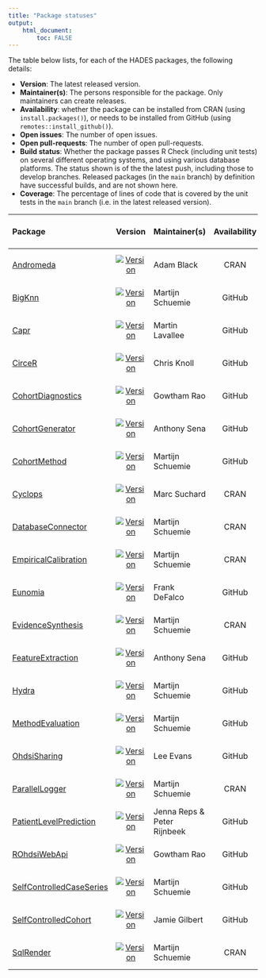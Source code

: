 ```yaml
---
title: "Package statuses"
output: 
    html_document:
        toc: FALSE
---
```


The table below lists, for each of the HADES packages, the following details:

- **Version**: The latest released version.
- **Maintainer(s)**: The persons responsible for the package. Only maintainers can create releases.
- **Availability**: whether the package can be installed from CRAN (using `install.packages()`), or needs to be installed from GitHub (using `remotes::install_github()`).
- **Open issues**: The number of open issues.
- **Open pull-requests**: The number of open pull-requests.
- **Build status**: Whether the package passes R Check (including unit tests) on several different operating systems, and using various database platforms. The status shown is of the  the latest push, including those to develop branches. Released packages (in the `main` branch) by definition have successful builds, and are not shown here.
- **Coverage**: The percentage of lines of code that is covered by the unit tests in the `main` branch (i.e. in the latest released version).


| Package            | Version | Maintainer(s)   | Availability | Open issues | Open pull-requests | Build status | Coverage   |
| :----------------- | :----: |:--------------- | :------: | :------: | :------: | :------------: | :----------: |
| [Andromeda](https://github.com/OHDSI/Andromeda) | [![Version](https://img.shields.io/github/r-package/v/ohdsi/Andromeda?label=%20)](https://ohdsi.github.io/Andromeda/) | Adam Black | CRAN | [![Open issues](https://img.shields.io/github/issues-raw/OHDSI/Andromeda?label=%20)](https://github.com/OHDSI/Andromeda/issues) | [![Open pull-requests](https://img.shields.io/github/issues-pr-raw/OHDSI/Andromeda?label=%20)](https://github.com/OHDSI/Andromeda/pulls) | [![Build Status](https://github.com/OHDSI/Andromeda/workflows/R-CMD-check/badge.svg)](https://github.com/OHDSI/Andromeda/actions?query=workflow%3AR-CMD-check) | [![codecov.io](https://codecov.io/github/OHDSI/Andromeda/coverage.svg?branch=main)](https://codecov.io/github/OHDSI/Andromeda?branch=main) |
| [BigKnn](https://github.com/OHDSI/BigKnn) | [![Version](https://img.shields.io/github/r-package/v/ohdsi/BigKnn?label=%20)](https://ohdsi.github.io/BigKnn/) | Martijn Schuemie  | GitHub | [![Open issues](https://img.shields.io/github/issues-raw/OHDSI/BigKnn?label=%20)](https://github.com/OHDSI/BigKnn/issues) | [![Open pull-requests](https://img.shields.io/github/issues-pr-raw/OHDSI/BigKnn?label=%20)](https://github.com/OHDSI/BigKnn/pulls) | [![Build Status](https://github.com/OHDSI/BigKnn/workflows/R-CMD-check/badge.svg)](https://github.com/OHDSI/BigKnn/actions?query=workflow%3AR-CMD-check) | [![codecov.io](https://codecov.io/github/OHDSI/BigKnn/coverage.svg?branch=main)](https://codecov.io/github/OHDSI/BigKnn?branch=main) |
| [Capr](https://github.com/OHDSI/Capr) | [![Version](https://img.shields.io/github/r-package/v/ohdsi/Capr?label=%20)](https://ohdsi.github.io/Capr/) | Martin Lavallee | GitHub | [![Open issues](https://img.shields.io/github/issues-raw/OHDSI/Capr?label=%20)](https://github.com/OHDSI/Capr/issues) | [![Open pull-requests](https://img.shields.io/github/issues-pr-raw/OHDSI/Capr?label=%20)](https://github.com/OHDSI/Capr/pulls) | [![Build Status](https://github.com/OHDSI/Capr/workflows/R-CMD-check/badge.svg)](https://github.com/OHDSI/Capr/actions?query=workflow%3AR-CMD-check) | [![codecov.io](https://codecov.io/github/OHDSI/Capr/coverage.svg?branch=main)](https://codecov.io/github/OHDSI/Capr?branch=main) |
| [CirceR](https://github.com/OHDSI/CirceR) | [![Version](https://img.shields.io/github/r-package/v/ohdsi/CirceR?label=%20)](https://ohdsi.github.io/CirceR/) | Chris Knoll | GitHub | [![Open issues](https://img.shields.io/github/issues-raw/OHDSI/CirceR?label=%20)](https://github.com/OHDSI/CirceR/issues) | [![Open pull-requests](https://img.shields.io/github/issues-pr-raw/OHDSI/CirceR?label=%20)](https://github.com/OHDSI/CirceR/pulls) | [![Build Status](https://github.com/OHDSI/CirceR/workflows/R-CMD-check/badge.svg)](https://github.com/OHDSI/CirceR/actions?query=workflow%3AR-CMD-check) | [![codecov.io](https://codecov.io/github/OHDSI/CirceR/coverage.svg?branch=main)](https://codecov.io/github/OHDSI/CirceR?branch=main) |
| [CohortDiagnostics](https://github.com/OHDSI/CohortDiagnostics) | [![Version](https://img.shields.io/github/r-package/v/ohdsi/CohortDiagnostics?label=%20)](https://ohdsi.github.io/CohortDiagnostics/) | Gowtham Rao | GitHub | [![Open issues](https://img.shields.io/github/issues-raw/OHDSI/CohortDiagnostics?label=%20)](https://github.com/OHDSI/CohortDiagnostics/issues) | [![Open pull-requests](https://img.shields.io/github/issues-pr-raw/OHDSI/CohortDiagnostics?label=%20)](https://github.com/OHDSI/CohortDiagnostics/pulls) | [![Build Status](https://github.com/OHDSI/CohortDiagnostics/workflows/R-CMD-check/badge.svg)](https://github.com/OHDSI/CohortDiagnostics/actions?query=workflow%3AR-CMD-check) | [![codecov.io](https://codecov.io/github/OHDSI/CohortDiagnostics/coverage.svg?branch=main)](https://codecov.io/github/OHDSI/CohortDiagnostics?branch=main) |
| [CohortGenerator](https://github.com/OHDSI/CohortGenerator) | [![Version](https://img.shields.io/github/r-package/v/ohdsi/CohortGenerator?label=%20)](https://ohdsi.github.io/CohortGenerator/) | Anthony Sena | GitHub | [![Open issues](https://img.shields.io/github/issues-raw/OHDSI/CohortGenerator?label=%20)](https://github.com/OHDSI/CohortGenerator/issues) | [![Open pull-requests](https://img.shields.io/github/issues-pr-raw/OHDSI/CohortGenerator?label=%20)](https://github.com/OHDSI/CohortGenerator/pulls) | [![Build Status](https://github.com/OHDSI/CohortGenerator/workflows/R-CMD-check/badge.svg)](https://github.com/OHDSI/CohortGenerator/actions?query=workflow%3AR-CMD-check) | [![codecov.io](https://codecov.io/github/OHDSI/CohortGenerator/coverage.svg?branch=main)](https://codecov.io/github/OHDSI/CohortGenerator?branch=main) |
| [CohortMethod](https://github.com/OHDSI/CohortMethod) | [![Version](https://img.shields.io/github/r-package/v/ohdsi/CohortMethod?label=%20)](https://ohdsi.github.io/CohortMethod/) | Martijn Schuemie  | GitHub | [![Open issues](https://img.shields.io/github/issues-raw/OHDSI/CohortMethod?label=%20)](https://github.com/OHDSI/CohortMethod/issues) | [![Open pull-requests](https://img.shields.io/github/issues-pr-raw/OHDSI/CohortMethod?label=%20)](https://github.com/OHDSI/CohortMethod/pulls) | [![Build Status](https://github.com/OHDSI/CohortMethod/workflows/R-CMD-check/badge.svg)](https://github.com/OHDSI/CohortMethod/actions?query=workflow%3AR-CMD-check) | [![codecov.io](https://codecov.io/github/OHDSI/CohortMethod/coverage.svg?branch=main)](https://codecov.io/github/OHDSI/CohortMethod?branch=main) |
| [Cyclops](https://github.com/OHDSI/Cyclops) | [![Version](https://img.shields.io/github/r-package/v/ohdsi/Cyclops?label=%20)](https://ohdsi.github.io/Cyclops/) | Marc Suchard | CRAN | [![Open issues](https://img.shields.io/github/issues-raw/OHDSI/Cyclops?label=%20)](https://github.com/OHDSI/Cyclops/issues) | [![Open pull-requests](https://img.shields.io/github/issues-pr-raw/OHDSI/Cyclops?label=%20)](https://github.com/OHDSI/Cyclops/pulls) | [![Build Status](https://github.com/OHDSI/Cyclops/workflows/R-CMD-check/badge.svg)](https://github.com/OHDSI/Cyclops/actions?query=workflow%3AR-CMD-check) | [![codecov.io](https://codecov.io/github/OHDSI/Cyclops/coverage.svg?branch=main)](https://codecov.io/github/OHDSI/Cyclops?branch=main) |
| [DatabaseConnector](https://github.com/OHDSI/DatabaseConnector) | [![Version](https://img.shields.io/github/r-package/v/ohdsi/DatabaseConnector?label=%20)](https://ohdsi.github.io/DatabaseConnector/) | Martijn Schuemie  | CRAN | [![Open issues](https://img.shields.io/github/issues-raw/OHDSI/DatabaseConnector?label=%20)](https://github.com/OHDSI/DatabaseConnector/issues) | [![Open pull-requests](https://img.shields.io/github/issues-pr-raw/OHDSI/DatabaseConnector?label=%20)](https://github.com/OHDSI/DatabaseConnector/pulls) | [![Build Status](https://github.com/OHDSI/DatabaseConnector/workflows/R-CMD-check/badge.svg)](https://github.com/OHDSI/DatabaseConnector/actions?query=workflow%3AR-CMD-check) | [![codecov.io](https://codecov.io/github/OHDSI/DatabaseConnector/coverage.svg?branch=main)](https://codecov.io/github/OHDSI/DatabaseConnector?branch=main) |
| [EmpiricalCalibration](https://github.com/OHDSI/EmpiricalCalibration) | [![Version](https://img.shields.io/github/r-package/v/ohdsi/EmpiricalCalibration?label=%20)](https://ohdsi.github.io/EmpiricalCalibration/) | Martijn Schuemie  | CRAN | [![Open issues](https://img.shields.io/github/issues-raw/OHDSI/EmpiricalCalibration?label=%20)](https://github.com/OHDSI/EmpiricalCalibration/issues) | [![Open pull-requests](https://img.shields.io/github/issues-pr-raw/OHDSI/EmpiricalCalibration?label=%20)](https://github.com/OHDSI/EmpiricalCalibration/pulls) | [![Build Status](https://github.com/OHDSI/EmpiricalCalibration/workflows/R-CMD-check/badge.svg)](https://github.com/OHDSI/EmpiricalCalibration/actions?query=workflow%3AR-CMD-check) | [![codecov.io](https://codecov.io/github/OHDSI/EmpiricalCalibration/coverage.svg?branch=main)](https://codecov.io/github/OHDSI/EmpiricalCalibration?branch=main) |
| [Eunomia](https://github.com/OHDSI/Eunomia) | [![Version](https://img.shields.io/github/r-package/v/ohdsi/Eunomia?label=%20)](https://ohdsi.github.io/Eunomia/) | Frank DeFalco | GitHub | [![Open issues](https://img.shields.io/github/issues-raw/OHDSI/Eunomia?label=%20)](https://github.com/OHDSI/Eunomia/issues) | [![Open pull-requests](https://img.shields.io/github/issues-pr-raw/OHDSI/Eunomia?label=%20)](https://github.com/OHDSI/Eunomia/pulls) | [![Build Status](https://github.com/OHDSI/Eunomia/workflows/R-CMD-check/badge.svg)](https://github.com/OHDSI/Eunomia/actions?query=workflow%3AR-CMD-check) | [![codecov.io](https://codecov.io/github/OHDSI/Eunomia/coverage.svg?branch=main)](https://codecov.io/github/OHDSI/Eunomia?branch=main) |
| [EvidenceSynthesis](https://github.com/OHDSI/EvidenceSynthesis) | [![Version](https://img.shields.io/github/r-package/v/ohdsi/EvidenceSynthesis?label=%20)](https://ohdsi.github.io/EvidenceSynthesis/) | Martijn Schuemie  | CRAN | [![Open issues](https://img.shields.io/github/issues-raw/OHDSI/EvidenceSynthesis?label=%20)](https://github.com/OHDSI/EvidenceSynthesis/issues) | [![Open pull-requests](https://img.shields.io/github/issues-pr-raw/OHDSI/EvidenceSynthesis?label=%20)](https://github.com/OHDSI/EvidenceSynthesis/pulls) | [![Build Status](https://github.com/OHDSI/EvidenceSynthesis/workflows/R-CMD-check/badge.svg)](https://github.com/OHDSI/EvidenceSynthesis/actions?query=workflow%3AR-CMD-check) | [![codecov.io](https://codecov.io/github/OHDSI/EvidenceSynthesis/coverage.svg?branch=main)](https://codecov.io/github/OHDSI/EvidenceSynthesis?branch=main) |
| [FeatureExtraction](https://github.com/OHDSI/FeatureExtraction) | [![Version](https://img.shields.io/github/r-package/v/ohdsi/FeatureExtraction?label=%20)](https://ohdsi.github.io/FeatureExtraction/) | Anthony Sena | GitHub | [![Open issues](https://img.shields.io/github/issues-raw/OHDSI/FeatureExtraction?label=%20)](https://github.com/OHDSI/FeatureExtraction/issues) | [![Open pull-requests](https://img.shields.io/github/issues-pr-raw/OHDSI/FeatureExtraction?label=%20)](https://github.com/OHDSI/FeatureExtraction/pulls) | [![Build Status](https://github.com/OHDSI/FeatureExtraction/workflows/R-CMD-check/badge.svg)](https://github.com/OHDSI/FeatureExtraction/actions?query=workflow%3AR-CMD-check) | [![codecov.io](https://codecov.io/github/OHDSI/FeatureExtraction/coverage.svg?branch=main)](https://codecov.io/github/OHDSI/FeatureExtraction?branch=main) |
| [Hydra](https://github.com/OHDSI/Hydra) | [![Version](https://img.shields.io/github/r-package/v/ohdsi/Hydra?label=%20)](https://ohdsi.github.io/Hydra/) | Martijn Schuemie  | GitHub | [![Open issues](https://img.shields.io/github/issues-raw/OHDSI/Hydra?label=%20)](https://github.com/OHDSI/Hydra/issues) | [![Open pull-requests](https://img.shields.io/github/issues-pr-raw/OHDSI/Hydra?label=%20)](https://github.com/OHDSI/Hydra/pulls) | [![Build Status](https://github.com/OHDSI/Hydra/workflows/R-CMD-check/badge.svg)](https://github.com/OHDSI/Hydra/actions?query=workflow%3AR-CMD-check) | [![codecov.io](https://codecov.io/github/OHDSI/Hydra/coverage.svg?branch=main)](https://codecov.io/github/OHDSI/Hydra?branch=main) |
| [MethodEvaluation](https://github.com/OHDSI/MethodEvaluation) | [![Version](https://img.shields.io/github/r-package/v/ohdsi/MethodEvaluation?label=%20)](https://ohdsi.github.io/MethodEvaluation/) | Martijn Schuemie  | GitHub | [![Open issues](https://img.shields.io/github/issues-raw/OHDSI/MethodEvaluation?label=%20)](https://github.com/OHDSI/MethodEvaluation/issues) | [![Open pull-requests](https://img.shields.io/github/issues-pr-raw/OHDSI/MethodEvaluation?label=%20)](https://github.com/OHDSI/MethodEvaluation/pulls) | [![Build Status](https://github.com/OHDSI/MethodEvaluation/workflows/R-CMD-check/badge.svg)](https://github.com/OHDSI/MethodEvaluation/actions?query=workflow%3AR-CMD-check) | [![codecov.io](https://codecov.io/github/OHDSI/MethodEvaluation/coverage.svg?branch=main)](https://codecov.io/github/OHDSI/MethodEvaluation?branch=main) |
| [OhdsiSharing](https://github.com/OHDSI/OhdsiSharing) | [![Version](https://img.shields.io/github/r-package/v/ohdsi/OhdsiSharing?label=%20)](https://ohdsi.github.io/OhdsiSharing/) | Lee Evans | GitHub | [![Open issues](https://img.shields.io/github/issues-raw/OHDSI/OhdsiSharing?label=%20)](https://github.com/OHDSI/OhdsiSharing/issues) | [![Open pull-requests](https://img.shields.io/github/issues-pr-raw/OHDSI/OhdsiSharing?label=%20)](https://github.com/OHDSI/OhdsiSharing/pulls) | [![Build Status](https://github.com/OHDSI/OhdsiSharing/workflows/R-CMD-check/badge.svg)](https://github.com/OHDSI/OhdsiSharing/actions?query=workflow%3AR-CMD-check) | [![codecov.io](https://codecov.io/github/OHDSI/OhdsiSharing/coverage.svg?branch=main)](https://codecov.io/github/OHDSI/OhdsiSharing?branch=main) |
| [ParallelLogger](https://github.com/OHDSI/ParallelLogger) | [![Version](https://img.shields.io/github/r-package/v/ohdsi/ParallelLogger?label=%20)](https://ohdsi.github.io/ParallelLogger/) | Martijn Schuemie  | CRAN | [![Open issues](https://img.shields.io/github/issues-raw/OHDSI/ParallelLogger?label=%20)](https://github.com/OHDSI/ParallelLogger/issues) | [![Open pull-requests](https://img.shields.io/github/issues-pr-raw/OHDSI/ParallelLogger?label=%20)](https://github.com/OHDSI/ParallelLogger/pulls) | [![Build Status](https://github.com/OHDSI/ParallelLogger/workflows/R-CMD-check/badge.svg)](https://github.com/OHDSI/ParallelLogger/actions?query=workflow%3AR-CMD-check) | [![codecov.io](https://codecov.io/github/OHDSI/ParallelLogger/coverage.svg?branch=main)](https://codecov.io/github/OHDSI/ParallelLogger?branch=main) |
| [PatientLevelPrediction](https://github.com/OHDSI/PatientLevelPrediction) | [![Version](https://img.shields.io/github/r-package/v/ohdsi/PatientLevelPrediction?label=%20)](https://ohdsi.github.io/PatientLevelPrediction/) | Jenna Reps & Peter Rijnbeek | GitHub | [![Open issues](https://img.shields.io/github/issues-raw/OHDSI/PatientLevelPrediction?label=%20)](https://github.com/OHDSI/PatientLevelPrediction/issues) | [![Open pull-requests](https://img.shields.io/github/issues-pr-raw/OHDSI/PatientLevelPrediction?label=%20)](https://github.com/OHDSI/PatientLevelPrediction/pulls) | [![Build Status](https://github.com/OHDSI/PatientLevelPrediction/workflows/R-CMD-check/badge.svg)](https://github.com/OHDSI/PatientLevelPrediction/actions?query=workflow%3AR-CMD-check) | [![codecov.io](https://codecov.io/github/OHDSI/PatientLevelPrediction/coverage.svg?branch=main)](https://codecov.io/github/OHDSI/PatientLevelPrediction?branch=main) |
| [ROhdsiWebApi](https://github.com/OHDSI/ROhdsiWebApi) | [![Version](https://img.shields.io/github/r-package/v/ohdsi/ROhdsiWebApi?label=%20)](https://ohdsi.github.io/ROhdsiWebApi/) | Gowtham Rao | GitHub | [![Open issues](https://img.shields.io/github/issues-raw/OHDSI/ROhdsiWebApi?label=%20)](https://github.com/OHDSI/ROhdsiWebApi/issues) | [![Open pull-requests](https://img.shields.io/github/issues-pr-raw/OHDSI/ROhdsiWebApi?label=%20)](https://github.com/OHDSI/ROhdsiWebApi/pulls) | [![Build Status](https://github.com/OHDSI/ROhdsiWebApi/workflows/R-CMD-check/badge.svg)](https://github.com/OHDSI/ROhdsiWebApi/actions?query=workflow%3AR-CMD-check) | [![codecov.io](https://codecov.io/github/OHDSI/ROhdsiWebApi/coverage.svg?branch=main)](https://codecov.io/github/OHDSI/ROhdsiWebApi?branch=main) |
| [SelfControlledCaseSeries](https://github.com/OHDSI/SelfControlledCaseSeries) | [![Version](https://img.shields.io/github/r-package/v/ohdsi/SelfControlledCaseSeries?label=%20)](https://ohdsi.github.io/SelfControlledCaseSeries/) | Martijn Schuemie  | GitHub | [![Open issues](https://img.shields.io/github/issues-raw/OHDSI/SelfControlledCaseSeries?label=%20)](https://github.com/OHDSI/SelfControlledCaseSeries/issues) | [![Open pull-requests](https://img.shields.io/github/issues-pr-raw/OHDSI/SelfControlledCaseSeries?label=%20)](https://github.com/OHDSI/SelfControlledCaseSeries/pulls) | [![Build Status](https://github.com/OHDSI/SelfControlledCaseSeries/workflows/R-CMD-check/badge.svg)](https://github.com/OHDSI/SelfControlledCaseSeries/actions?query=workflow%3AR-CMD-check) | [![codecov.io](https://codecov.io/github/OHDSI/SelfControlledCaseSeries/coverage.svg?branch=main)](https://codecov.io/github/OHDSI/SelfControlledCaseSeries?branch=main) |
| [SelfControlledCohort](https://github.com/OHDSI/SelfControlledCohort) | [![Version](https://img.shields.io/github/r-package/v/ohdsi/SelfControlledCohort?label=%20)](https://ohdsi.github.io/SelfControlledCohort/) | Jamie Gilbert | GitHub | [![Open issues](https://img.shields.io/github/issues-raw/OHDSI/SelfControlledCohort?label=%20)](https://github.com/OHDSI/SelfControlledCohort/issues) | [![Open pull-requests](https://img.shields.io/github/issues-pr-raw/OHDSI/SelfControlledCohort?label=%20)](https://github.com/OHDSI/SelfControlledCohort/pulls) | [![Build Status](https://github.com/OHDSI/SelfControlledCohort/workflows/R-CMD-check/badge.svg)](https://github.com/OHDSI/SelfControlledCohort/actions?query=workflow%3AR-CMD-check) | [![codecov.io](https://codecov.io/github/OHDSI/SelfControlledCohort/coverage.svg?branch=main)](https://codecov.io/github/OHDSI/SelfControlledCohort?branch=main) |
| [SqlRender](https://github.com/OHDSI/SqlRender) | [![Version](https://img.shields.io/github/r-package/v/ohdsi/SqlRender?label=%20)](https://ohdsi.github.io/SqlRender/) | Martijn Schuemie  | CRAN | [![Open issues](https://img.shields.io/github/issues-raw/OHDSI/SqlRender?label=%20)](https://github.com/OHDSI/SqlRender/issues) | [![Open pull-requests](https://img.shields.io/github/issues-pr-raw/OHDSI/SqlRender?label=%20)](https://github.com/OHDSI/SqlRender/pulls) | [![Build Status](https://github.com/OHDSI/SqlRender/workflows/R-CMD-check/badge.svg)](https://github.com/OHDSI/SqlRender/actions?query=workflow%3AR-CMD-check) | [![codecov.io](https://codecov.io/github/OHDSI/SqlRender/coverage.svg?branch=main)](https://codecov.io/github/OHDSI/SqlRender?branch=main) |
